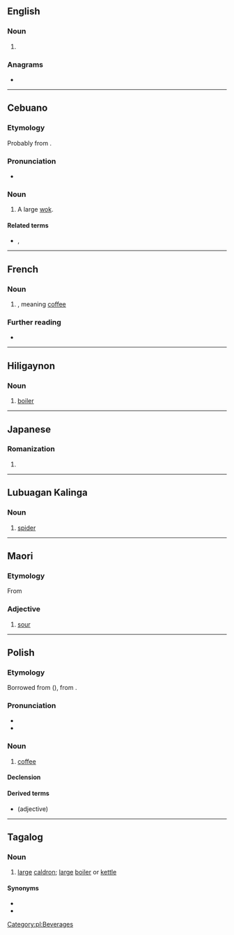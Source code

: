 {{also|kava|Kawa|kawá}}
==English==

===Noun===
{{en-noun|-}}

# {{alternative form of|kava|lang=en}}

===Anagrams===
* {{anagrams|en|Waka|waka}}

----

==Cebuano==

===Etymology===
Probably from {{etyl|ms|ceb}} {{m|ms|kawah}}.

===Pronunciation===
* {{hyphenation|ka|wa|lang=ceb}}

===Noun===
{{head|ceb|noun}}

# A large [[wok]].

====Related terms====
* {{l|ceb|kaha}}, {{l|ceb|kalaha}}

----

==French==

===Noun===
{{fr-noun|m|-}}

# {{alternative form of|caoua|lang=fr}}, meaning [[coffee]]

===Further reading===
* {{R:TLFi}}

----

==Hiligaynon==

===Noun===
{{hil-noun|káwà}}

# [[boiler]]

----

==Japanese==

===Romanization===
{{ja-romaji}}

# {{ja-romanization of|かわ}}

----

==Lubuagan Kalinga==

===Noun===
{{head|knb|noun}}

# [[spider]] {{gloss|large}}

----

==Maori==

===Etymology===
From {{etyl|poz-pol-pro|mi}} {{m|poz-pol-pro|*kawa}}

===Adjective===
{{mi-adj}}

# [[sour]]

----

==Polish==

===Etymology===
Borrowed from {{bor|pl|ota|قهوه|tr=kahve}} ({{cog|tr|kahve}}), from {{der|pl|ar|قَهْوَة}}.

===Pronunciation===
* {{pl-IPA}}
* {{audio|Pl-kawa.ogg|audio|lang=pl}}

===Noun===
{{pl-noun|f|dim=kawka}}

# [[coffee]]

====Declension====
{{pl-decl-noun-f|ka|w}}

====Derived terms====
* {{l|pl|kawowy}} (adjective)

[[Category:pl:Beverages]]

----

==Tagalog==

===Noun===
{{tl-noun}}

# [[large]] [[caldron]]; [[large]] [[boiler]] or [[kettle]]

====Synonyms====
* {{l|tl|kaldero}}
* {{l|tl|talyasi}}